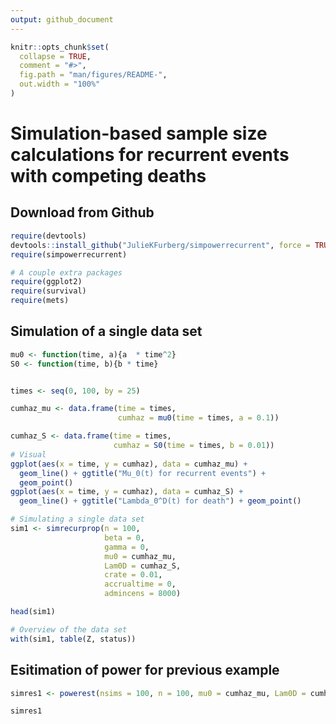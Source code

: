```yaml
---
output: github_document
---
```


<!-- README.md is generated from README.Rmd. Please edit that file -->

```r
knitr::opts_chunk$set(
  collapse = TRUE,
  comment = "#>",
  fig.path = "man/figures/README-",
  out.width = "100%"
)
```

# Simulation-based sample size calculations for recurrent events with competing deaths

## Download from Github

```r
require(devtools)
devtools::install_github("JulieKFurberg/simpowerrecurrent", force = TRUE)
require(simpowerrecurrent)

# A couple extra packages
require(ggplot2)
require(survival)
require(mets)
```


## Simulation of a single data set


```r
mu0 <- function(time, a){a  * time^2}
S0 <- function(time, b){b * time}


times <- seq(0, 100, by = 25)

cumhaz_mu <- data.frame(time = times,
                        cumhaz = mu0(time = times, a = 0.1))

cumhaz_S <- data.frame(time = times,
                       cumhaz = S0(time = times, b = 0.01))
# Visual
ggplot(aes(x = time, y = cumhaz), data = cumhaz_mu) +
  geom_line() + ggtitle("Mu_0(t) for recurrent events") +
  geom_point()
ggplot(aes(x = time, y = cumhaz), data = cumhaz_S) +
  geom_line() + ggtitle("Lambda_0^D(t) for death") + geom_point()

# Simulating a single data set
sim1 <- simrecurprop(n = 100, 
                     beta = 0,
                     gamma = 0,
                     mu0 = cumhaz_mu,
                     Lam0D = cumhaz_S,
                     crate = 0.01,
                     accrualtime = 0,
                     admincens = 8000)

head(sim1)

# Overview of the data set
with(sim1, table(Z, status))

```


## Esitimation of power for previous example

```r
simres1 <- powerest(nsims = 100, n = 100, mu0 = cumhaz_mu, Lam0D = cumhaz_S, alpha = 0.05)

simres1

```



